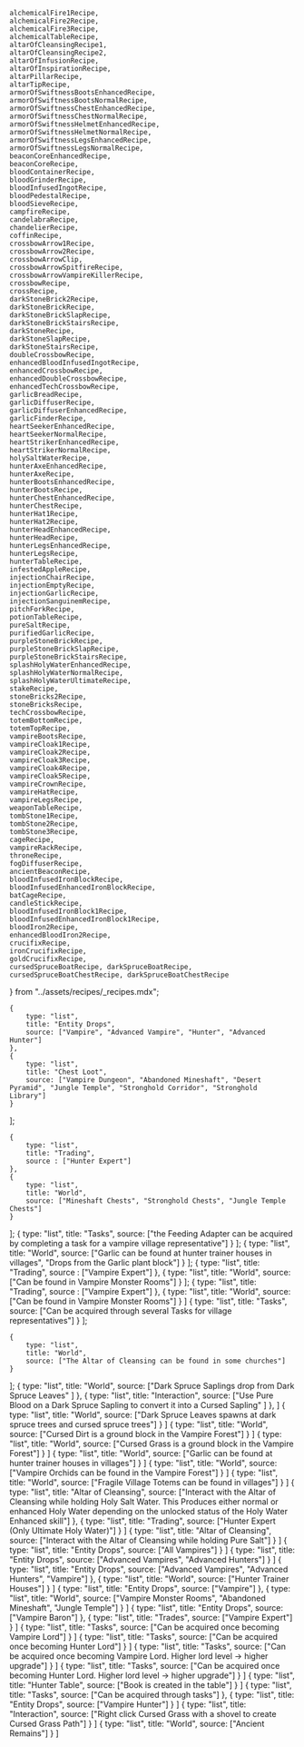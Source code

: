     alchemicalFire1Recipe,
    alchemicalFire2Recipe,
    alchemicalFire3Recipe,
    alchemicalTableRecipe,
    altarOfCleansingRecipe1,
    altarOfCleansingRecipe2,
    altarOfInfusionRecipe,
    altarOfInspirationRecipe,
    altarPillarRecipe,
    altarTipRecipe,
    armorOfSwiftnessBootsEnhancedRecipe,
    armorOfSwiftnessBootsNormalRecipe,
    armorOfSwiftnessChestEnhancedRecipe,
    armorOfSwiftnessChestNormalRecipe,
    armorOfSwiftnessHelmetEnhancedRecipe,
    armorOfSwiftnessHelmetNormalRecipe,
    armorOfSwiftnessLegsEnhancedRecipe,
    armorOfSwiftnessLegsNormalRecipe,
    beaconCoreEnhancedRecipe,
    beaconCoreRecipe,
    bloodContainerRecipe,
    bloodGrinderRecipe,
    bloodInfusedIngotRecipe,
    bloodPedestalRecipe,
    bloodSieveRecipe,
    campfireRecipe,
    candelabraRecipe,
    chandelierRecipe,
    coffinRecipe,
    crossbowArrow1Recipe,
    crossbowArrow2Recipe,
    crossbowArrowClip,
    crossbowArrowSpitfireRecipe,
    crossbowArrowVampireKillerRecipe,
    crossbowRecipe,
    crossRecipe,
    darkStoneBrick2Recipe,
    darkStoneBrickRecipe,
    darkStoneBrickSlapRecipe,
    darkStoneBrickStairsRecipe,
    darkStoneRecipe,
    darkStoneSlapRecipe,
    darkStoneStairsRecipe,
    doubleCrossbowRecipe,
    enhancedBloodInfusedIngotRecipe,
    enhancedCrossbowRecipe,
    enhancedDoubleCrossbowRecipe,
    enhancedTechCrossbowRecipe,
    garlicBreadRecipe,
    garlicDiffuserRecipe,
    garlicDiffuserEnhancedRecipe,
    garlicFinderRecipe,
    heartSeekerEnhancedRecipe,
    heartSeekerNormalRecipe,
    heartStrikerEnhancedRecipe,
    heartStrikerNormalRecipe,
    holySaltWaterRecipe,
    hunterAxeEnhancedRecipe,
    hunterAxeRecipe,
    hunterBootsEnhancedRecipe,
    hunterBootsRecipe,
    hunterChestEnhancedRecipe,
    hunterChestRecipe,
    hunterHat1Recipe,
    hunterHat2Recipe,
    hunterHeadEnhancedRecipe,
    hunterHeadRecipe,
    hunterLegsEnhancedRecipe,
    hunterLegsRecipe,
    hunterTableRecipe,
    infestedAppleRecipe,
    injectionChairRecipe,
    injectionEmptyRecipe,
    injectionGarlicRecipe,
    injectionSanguinemRecipe,
    pitchForkRecipe,
    potionTableRecipe,
    pureSaltRecipe,
    purifiedGarlicRecipe,
    purpleStoneBrickRecipe,
    purpleStoneBrickSlapRecipe,
    purpleStoneBrickStairsRecipe,
    splashHolyWaterEnhancedRecipe,
    splashHolyWaterNormalRecipe,
    splashHolyWaterUltimateRecipe,
    stakeRecipe,
    stoneBricks2Recipe,
    stoneBricksRecipe,
    techCrossbowRecipe,
    totemBottomRecipe,
    totemTopRecipe,
    vampireBootsRecipe,
    vampireCloak1Recipe,
    vampireCloak2Recipe,
    vampireCloak3Recipe,
    vampireCloak4Recipe,
    vampireCloak5Recipe,
    vampireCrownRecipe,
    vampireHatRecipe,
    vampireLegsRecipe,
    weaponTableRecipe,
    tombStone1Recipe,
    tombStone2Recipe,
    tombStone3Recipe,
    cageRecipe,
    vampireRackRecipe,
    throneRecipe,
    fogDiffuserRecipe,
    ancientBeaconRecipe,
    bloodInfusedIronBlockRecipe,
    bloodInfusedEnhancedIronBlockRecipe,
    batCageRecipe,
    candleStickRecipe,
    bloodInfusedIronBlock1Recipe,
    bloodInfusedEnhancedIronBlock1Recipe,
    bloodIron2Recipe,
    enhancedBloodIron2Recipe,
    crucifixRecipe,
    ironCrucifixRecipe,
    goldCrucifixRecipe,
    cursedSpruceBoatRecipe, darkSpruceBoatRecipe, cursedSpruceBoatChestRecipe, darkSpruceBoatChestRecipe
} from "../assets/recipes/_recipes.mdx";



    {
        type: "list",
        title: "Entity Drops",
        source: ["Vampire", "Advanced Vampire", "Hunter", "Advanced Hunter"]
    },
    {
        type: "list",
        title: "Chest Loot",
        source: ["Vampire Dungeon", "Abandoned Mineshaft", "Desert Pyramid", "Jungle Temple", "Stronghold Corridor", "Stronghold Library"]
    }
];

    {
        type: "list",
        title: "Trading",
        source : ["Hunter Expert"]
    },
    {
        type: "list",
        title: "World",
        source: ["Mineshaft Chests", "Stronghold Chests", "Jungle Temple Chests"]
    }
];
    {
        type: "list",
        title: "Tasks",
        source: ["the Feeding Adapter can be acquired by completing a task for a vampire village representative"]
    }
];
    {
        type: "list",
        title: "World",
        source: ["Garlic can be found at hunter trainer houses in villages", "Drops from the Garlic plant block"]
    }
];
    {
        type: "list",
        title: "Trading",
        source : ["Vampire Expert"]
    },
    {
        type: "list",
        title: "World",
        source: ["Can be found in Vampire Monster Rooms"]
    }
];
    {
        type: "list",
        title: "Trading",
        source : ["Vampire Expert"]
    },
    {
        type: "list",
        title: "World",
        source: ["Can be found in Vampire Monster Rooms"]
    }
]
    {
        type: "list",
        title: "Tasks",
        source: ["Can be acquired through several Tasks for village representatives"]
    }
];

    {
        type: "list",
        title: "World",
        source: ["The Altar of Cleansing can be found in some churches"]
    }
];
    {
        type: "list",
        title: "World",
        source: ["Dark Spruce Saplings drop from Dark Spruce Leaves" ]
    },
    {
        type: "list",
        title: "Interaction",
        source: ["Use Pure Blood on a Dark Spruce Sapling to convert it into a Cursed Sapling" ]
    },
]
    {
        type: "list",
        title: "World",
        source: ["Dark Spruce Leaves spawns at dark spruce trees and cursed spruce trees"]
    }
]
    {
        type: "list",
        title: "World",
        source: ["Cursed Dirt is a ground block in the Vampire Forest"]
    }
]
    {
        type: "list",
        title: "World",
        source: ["Cursed Grass is a ground block in the Vampire Forest"]
    }
]
    {
        type: "list",
        title: "World",
        source: ["Garlic can be found at hunter trainer houses in villages"]
    }
]
    {
        type: "list",
        title: "World",
        source: ["Vampire Orchids can be found in the Vampire Forest"]
    }
]
    {
        type: "list",
        title: "World",
        source: ["Fragile Village Totems can be found in villages"]
    }
]
    {
        type: "list",
        title: "Altar of Cleansing",
        source: ["Interact with the Altar of Cleansing while holding Holy Salt Water. This Produces either normal or enhanced Holy Water depending on the unlocked status of the Holy Water Enhanced skill"]
    },
    {
        type: "list",
        title: "Trading",
        source: ["Hunter Expert (Only Ultimate Holy Water)"]
    }
]
    {
        type: "list",
        title: "Altar of Cleansing",
        source: ["Interact with the Altar of Cleansing while holding Pure Salt"]
    }
]
    {
        type: "list",
        title: "Entity Drops",
        source: ["All Vampires"]
    }
]
    {
        type: "list",
        title: "Entity Drops",
        source: ["Advanced Vampires", "Advanced Hunters"]
    }
]
    {
        type: "list",
        title: "Entity Drops",
        source: ["Advanced Vampires", "Advanced Hunters", "Vampire"]
    },
    {
        type: "list",
        title: "World",
        source: ["Hunter Trainer Houses"]
    }
]
    {
        type: "list",
        title: "Entity Drops",
        source: ["Vampire"]
    },
    {
        type: "list",
        title: "World",
        source: ["Vampire Monster Rooms", "Abandoned Mineshaft", "Jungle Temple"]
    }
]
    {
        type: "list",
        title: "Entity Drops",
        source: ["Vampire Baron"]
    },
    {
        type: "list",
        title: "Trades",
        source: ["Vampire Expert"]
    }
]
    {
        type: "list",
        title: "Tasks",
        source: ["Can be acquired once becoming Vampire Lord"]
    }
]
    {
        type: "list",
        title: "Tasks",
        source: ["Can be acquired once becoming Hunter Lord"]
    }
]
    {
        type: "list",
        title: "Tasks",
        source: ["Can be acquired once becoming Vampire Lord. Higher lord level -> higher upgrade"]
    }
]
    {
        type: "list",
        title: "Tasks",
        source: ["Can be acquired once becoming Hunter Lord. Higher lord level -> higher upgrade"]
    }
]
    {
        type: "list",
        title: "Hunter Table",
        source: ["Book is created in the table"]
    }
]
    {
        type: "list",
        title: "Tasks",
        source: ["Can be acquired through tasks"]
    },
    {
        type: "list",
        title: "Entity Drops",
        source: ["Vampire Hunter"]
    }
]
    {
        type: "list",
        title: "Interaction",
        source: ["Right click Cursed Grass with a shovel to create Cursed Grass Path"]
    }
]
    {
        type: "list",
        title: "World",
        source: ["Ancient Remains"]
    }
]
